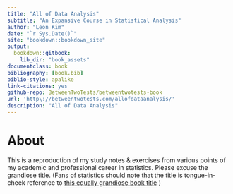 ```yaml
--- 
title: "All of Data Analysis"
subtitle: "An Expansive Course in Statistical Analysis" 
author: "Leon Kim"
date: "`r Sys.Date()`"
site: "bookdown::bookdown_site"
output:
  bookdown::gitbook:
    lib_dir: "book_assets"
documentclass: book
bibliography: [book.bib]
biblio-style: apalike
link-citations: yes
github-repo: BetweenTwoTests/betweentwotests-book
url: 'http\://betweentwotests.com/allofdataanalysis/'
description: "All of Data Analysis"
---
```


# About {-}

This is a reproduction of my study notes & exercises from various points of my academic and professional career in statistics. Please excuse the grandiose title. (Fans of statistics should note that the title is tongue-in-cheek reference to [this equally grandiose book title](https://www.google.com/search?q=all+of+statistics&oq=all+of+statistics) )
